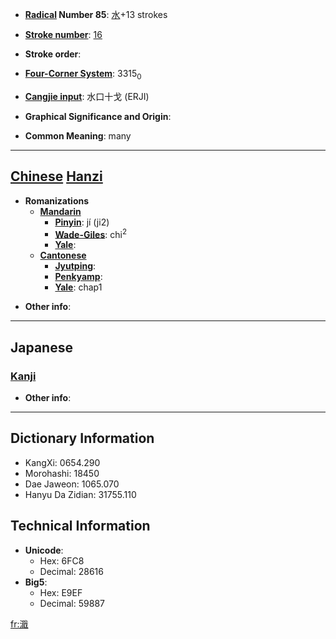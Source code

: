 * '''[[Wiktionary:Chinese radical index| Radical]] Number 85''': [[Wiktionary:Chinese radical index 水|水]]+13 strokes

* '''[[Wiktionary:Chinese total strokes index|Stroke number]]''': [[Wiktionary:Chinese total strokes index 16|16]]

* '''Stroke order''': 

* '''[[Wiktionary:Chinese four corner index|Four-Corner System]]''': 3315<sub>0</sub>

* '''[[Wiktionary:Chinese Cangjie index|Cangjie input]]''': 水口十戈 (ERJI)

* '''Graphical Significance and Origin''': 

* '''Common Meaning''': many

----

== [[Chinese]] [[Hanzi]] ==

* '''Romanizations'''
** '''[[Mandarin]]'''
*** '''[[Pinyin]]''': jí (ji2)
*** '''[[Wade-Giles]]''': chi<sup>2</sup>
*** '''[[Yale]]''': 
** '''[[Cantonese]]'''
*** '''[[Jyutping]]''':
*** '''[[Penkyamp]]''': 
*** '''[[Yale]]''': chap1

* '''Other info''': 

----

==Japanese==
===[[Kanji]]===
{{kanji|on readings=[[しゅう]] (shū), [[そう]] (sō), [[じょう]] (jō)
|kun readings=[[やわらぐ]] (yawaragu)
}}

* '''Other info''':  

----

== Dictionary Information ==

* KangXi: 0654.290
* Morohashi: 18450
* Dae Jaweon: 1065.070
* Hanyu Da Zidian: 31755.110

== Technical Information ==

* '''Unicode''':
** Hex: 6FC8
** Decimal: 28616
* '''Big5''':
** Hex: E9EF
** Decimal: 59887

[[fr:濈]]